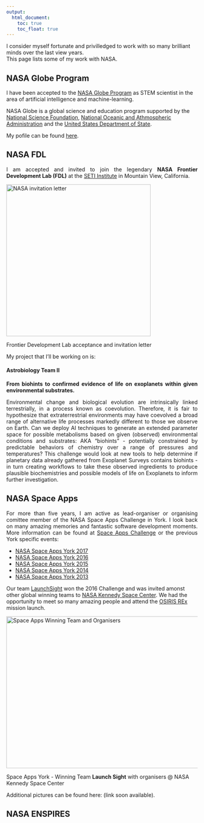 ```yaml
---
output:
  html_document: 
    toc: true
    toc_float: true
---
```


<link rel="stylesheet" href="styles.css" type="text/css">

I consider myself fortunate and privilledged to work with so many brilliant minds over the last view years.<br>
This page lists some of my work with NASA.<br>

## NASA Globe Program

<p align="justify">I have been accepted to the [NASA Globe Program](https://www.globe.gov/) as STEM scientist in the area of artificial intelligence and machine-learning.<br>

NASA Globe is a global science and education program supported by the [National Science Foundation](https://www.nsf.gov/), [National Oceanic and Athmospheric Administration](http://www.noaa.gov/) and the [United States Department of State](https://www.state.gov/).</p>

My pofile can be found [here](https://www.globe.gov/web/frank.soboczenski/home).

## NASA FDL

<p align="justify">I am accepted and invited to join the legendary <b>NASA Frontier Development Lab (FDL)</b> at the [SETI Institute](https://www.seti.org/) in Mountain View, California.</p>

<img src="images/fdl.png" alt="NASA invitation letter" style="width:380px;height:400px;"><p>Frontier Development Lab acceptance and invitation letter</p>

My project that I'll be working on is:

#### Astrobiology Team II

<p align="justify"><b>From biohints to confirmed evidence of life on exoplanets within given environmental substrates.</b></p>

<p align="justify">Environmental change and biological evolution are intrinsically linked terrestrially, in a process known as coevolution. Therefore, it is fair to hypothesize that extraterrestrial environments may have coevolved a broad range of alternative life processes markedly different to those we observe on Earth. Can we deploy AI techniques to generate an extended parameter space for possible metabolisms based on given (observed) environmental conditions and substrates: AKA “biohints” - potentially constrained by predictable behaviors of chemistry over a range of pressures and temperatures? This challenge would look at new tools to help determine if planetary data already gathered from Exoplanet Surveys contains biohints - in turn creating workflows to take these observed ingredients to produce plausible biochemistries and possible models of life on Exoplanets to inform further investigation.</p>

<!-- <p align="justify"<b>Show tomorrow's sun today</b><br>
The goal of this challenge would use many terabytes of historic SDO AIA images to build a neural net model to produce a forecast of what the sun will look like 24 hours into the future. The trained neural net model would ingest a time-series sequence of AIA images leading up to the present moment, and output an image of the sun as it is predicted to appear in 24 hours.</p>

<p align="justify"><b>Predicting solar spectral irradiance from SDO/AIA observations</b><br>
Solar spectral irradiance is a critical factor for determining the properties of the Earth's upper atmosphere. Its short-term variability due to solar flares and CMEs could significantly disturb the upper atmosphere of the Earth and increase atmospheric drag on orbiting satellites. The goal of this challenge is to develop an AI model which uses SDO/AIA images to predict solar spectral irradiance (SSI) at Extreme Ultraviolet (EUV), and soft X-ray wavelengths. The EUV/X-ray SSI is an important energy input for terrestrial upper atmospheric models, which has important implications for everything from satellite orbital drag to the long-term evolution of the Earth’s atmosphere.</p>
 -->
 
<!--  ### Category II: Exoplanet Detection (TESS Mission Data)

<p align="justify"><b>Increase the efficacy and yield of exoplanets detection from TESS</b><br>
TESS’s mission to discern credible exoplanet signatures is an imposing data task. Moreover any follow-up strategy to further examine interesting candidates is made more demanding because of a mission time constraint, where follow-ups need to be identified each and every month as the spacecraft changes its field of view. At the moment, diagnosis of Exoplanet candidates still requires manual analysis - an impossibly big challenge for humans in the time window available. This time crunch problem remains unresolved, but may be suited to AI approaches. Can we develop AI techniques to resolve the time window problem, by automating the classification analysis currently done by human experts?</p>

<p align="justify"><b>Codify the process of AI derived exoplanet discovery and Cclassification to help TESS better discern rocky planets.</b><br>
Can we use data from Kepler, K2 and and human analysis to develop a method to improve TESS’s ‘Lilith’ simulator factoring a range of stellar properties and occurrence rates and well as develop an ‘explainable AI’ that can learn to better discern rocky classifications as time goes on and identify the key features factored in the analysis? In addition to possible improvements to Lilith this challenge would look to identify improvements to the detection pipeline, not just in the transit detection but also upstream data reduction. I.e. what pixel calibration errors are most detrimental? how best to remove systematics? which systematics cause the most issues? and also identifying improved vetoes in the transiting planet search module.</p> -->

## NASA Space Apps 

<p align="justify">For more than five years, I am active as lead-organiser or organising comittee member of the NASA Space Apps Challenge in York. I look back on many amazing memories and fantastic software development moments. More information can be found at [Space Apps Challenge](https://2017.spaceappschallenge.org/) or the previous York specific events:</p>

- [NASA Space Apps York 2017](https://2017.spaceappschallenge.org/locations/york/)<br>
- [NASA Space Apps York 2016](https://2016.spaceappschallenge.org/locations/york-england)<br>
- [NASA Space Apps York 2015]()<br>
- [NASA Space Apps York 2014]()<br>
- [NASA Space Apps York 2013]()<br>

Our team [LaunchSight]() won the 2016 Challenge and was invited amonst other global winning teams to [NASA Kennedy Space Center](https://www.kennedyspacecenter.com/). We had the opportunity to meet so many amazing people and attend the [OSIRIS REx](https://www.asteroidmission.org/) mission launch. <!--X the Z, Beth the C and R the x were among the many amazing people I've met at my time at NASA. -->

<img src="images/spaceappswinner.jpg" alt="Space Apps Winning Team and Organisers" style="width:550px;height:400px;"><p>Space Apps York - Winning Team **Launch Sight** with organisers @ NASA Kennedy Space Center</p>

Additional pictures can be found here: (link soon available).
 
## NASA ENSPIRES 

<!--<p align="justify">I currently serve as program reviewer for the Translational Research Institute for Space Health (TRISH) project under the Biomedical Research Advances for Space Health (BRASH) branch.</p>  -->
